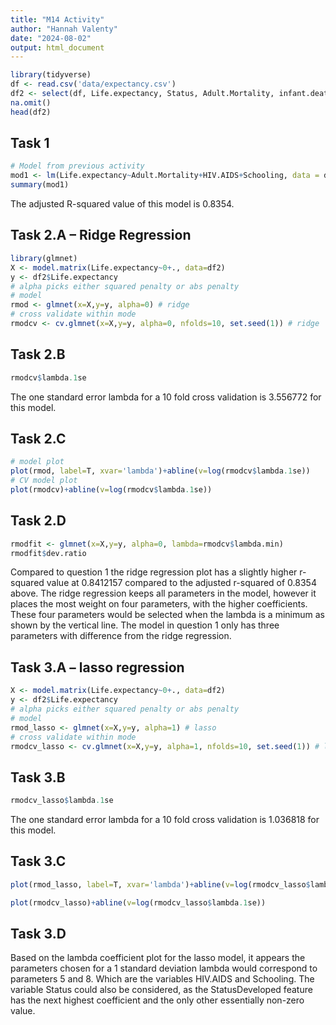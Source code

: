```yaml
---
title: "M14 Activity"
author: "Hannah Valenty"
date: "2024-08-02"
output: html_document
---
```


```r
library(tidyverse)
df <- read.csv('data/expectancy.csv')
df2 <- select(df, Life.expectancy, Status, Adult.Mortality, infant.deaths,HIV.AIDS,BMI, GDP,Schooling) %>%
na.omit()
head(df2)
```

## Task 1
```r
# Model from previous activity
mod1 <- lm(Life.expectancy~Adult.Mortality+HIV.AIDS+Schooling, data = df2)
summary(mod1)
```
The adjusted R-squared value of this model is 0.8354.


## Task 2.A -- Ridge Regression
```r
library(glmnet)
X <- model.matrix(Life.expectancy~0+., data=df2)
y <- df2$Life.expectancy
# alpha picks either squared penalty or abs penalty
# model
rmod <- glmnet(x=X,y=y, alpha=0) # ridge
# cross validate within mode
rmodcv <- cv.glmnet(x=X,y=y, alpha=0, nfolds=10, set.seed(1)) # ridge
```


## Task 2.B
```r
rmodcv$lambda.1se
```
The one standard error lambda for a 10 fold cross validation is 3.556772 for this model.


## Task 2.C
```r
# model plot
plot(rmod, label=T, xvar='lambda')+abline(v=log(rmodcv$lambda.1se))
# CV model plot
plot(rmodcv)+abline(v=log(rmodcv$lambda.1se))
```

## Task 2.D
```r
rmodfit <- glmnet(x=X,y=y, alpha=0, lambda=rmodcv$lambda.min)
rmodfit$dev.ratio
```
Compared to question 1 the ridge regression plot has a slightly higher r-squared value at 0.8412157 compared to the adjusted r-squared of 0.8354 above. The ridge regression keeps all parameters in the model, however it places the most weight on four parameters, with the higher coefficients. These four parameters would be selected when the lambda is a minimum as shown by the vertical line. The model in question 1 only has three parameters with difference from the ridge regression.


## Task 3.A -- lasso regression
```r
X <- model.matrix(Life.expectancy~0+., data=df2)
y <- df2$Life.expectancy
# alpha picks either squared penalty or abs penalty
# model
rmod_lasso <- glmnet(x=X,y=y, alpha=1) # lasso
# cross validate within mode
rmodcv_lasso <- cv.glmnet(x=X,y=y, alpha=1, nfolds=10, set.seed(1)) # lasso
```

## Task 3.B
```r
rmodcv_lasso$lambda.1se
```
The one standard error lambda for a 10 fold cross validation is 1.036818 for this model.


## Task 3.C
```r
plot(rmod_lasso, label=T, xvar='lambda')+abline(v=log(rmodcv_lasso$lambda.1se))

plot(rmodcv_lasso)+abline(v=log(rmodcv_lasso$lambda.1se))
```


## Task 3.D
Based on the lambda coefficient plot for the lasso model, it appears the parameters chosen for a 1 standard deviation lambda would correspond to parameters 5 and 8. Which are the variables HIV.AIDS and Schooling. The variable Status could also be considered, as the StatusDeveloped feature has the next highest coefficient and the only other essentially non-zero value.
